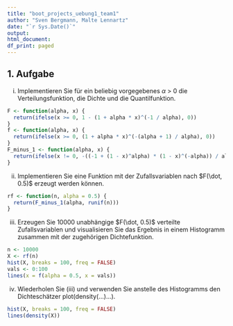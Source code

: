 ```yaml
---
title: "boot_projects_uebung1_team1"
author: "Sven Bergmann, Malte Lennartz"
date: "`r Sys.Date()`"
output:
html_document:
df_print: paged
---
```


## 1. Aufgabe
(i) Implementieren Sie für ein beliebig vorgegebenes $\alpha$ > 0 die Verteilungsfunktion, die Dichte und die Quantilfunktion.
```r
F <- function(alpha, x) {
  return(ifelse(x >= 0, 1 - (1 + alpha * x)^(-1 / alpha), 0))
}
f <- function(alpha, x) {
  return(ifelse(x >= 0, (1 + alpha * x)^(-(alpha + 1) / alpha), 0))
}
F_minus_1 <- function(alpha, x) {
  return(ifelse(x != 0, -((-1 + (1 - x)^alpha) * (1 - x)^(-alpha)) / alpha, 0))
}
```
(ii) Implementieren Sie eine Funktion mit der Zufallsvariablen nach $F(\dot, 0.5)$ erzeugt werden können.
```r
rf <- function(n, alpha = 0.5) {
  return(F_minus_1(alpha, runif(n)))
}
```
(iii) Erzeugen Sie 10000 unabhängige $F(\dot, 0.5)$ verteilte Zufallsvariablen und visualisieren Sie das Ergebnis in einem Histogramm zusammen mit der zugehörigen Dichtefunktion.
```r
n <- 10000
X <- rf(n)
hist(X, breaks = 100, freq = FALSE)
vals <- 0:100
lines(x = f(alpha = 0.5, x = vals))
```
(iv) Wiederholen Sie (iii) und verwenden Sie anstelle des Histogramms den Dichteschätzer plot(density(...)...).
```r
hist(X, breaks = 100, freq = FALSE)
lines(density(X))
```
